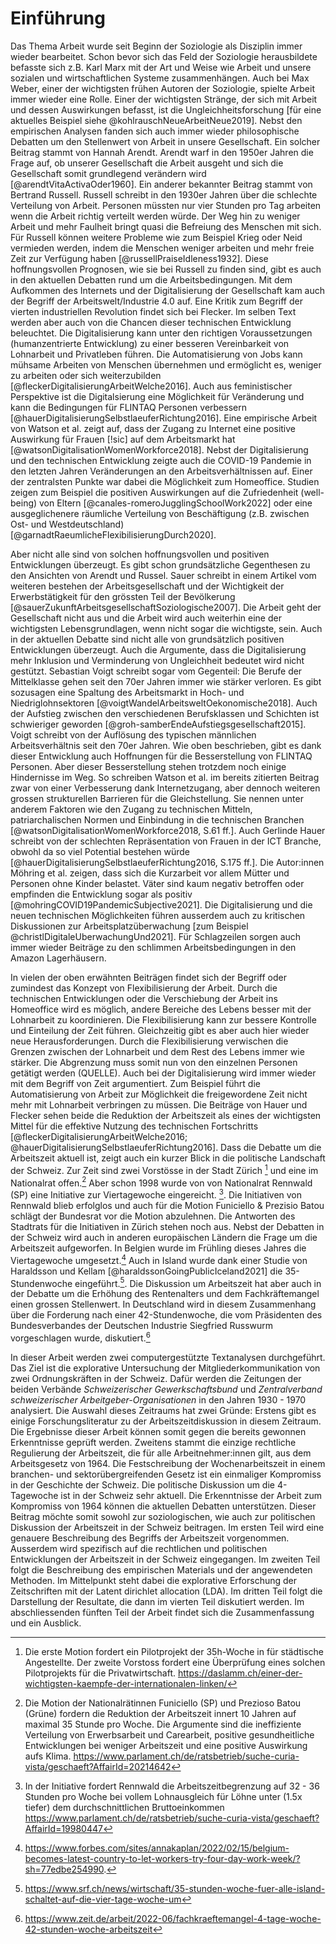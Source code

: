 # Einführung

Das Thema Arbeit wurde seit Beginn der Soziologie als Disziplin immer wieder bearbeitet. Schon bevor sich das Feld der Soziologie herausbildete befasste sich z.B. Karl Marx mit der Art und Weise wie Arbeit und unsere sozialen und wirtschaftlichen Systeme zusammenhängen. Auch bei Max Weber, einer der wichtigsten frühen Autoren der Soziologie, spielte Arbeit immer wieder eine Rolle. Einer der wichtigsten Stränge, der sich mit Arbeit und dessen Auswirkungen befasst, ist die Ungleichheitsforschung [für eine aktuelles Beispiel siehe @kohlrauschNeueArbeitNeue2019]. Nebst den empirischen Analysen fanden sich auch immer wieder philosophische Debatten um den Stellenwert von Arbeit in unsere Gesellschaft. Ein solcher Beitrag stammt von Hannah Arendt. Arendt warf in den 1950er Jahren die Frage auf, ob unserer Gesellschaft die Arbeit ausgeht und sich die Gesellschaft somit grundlegend verändern wird [@arendtVitaActivaOder1960]. Ein anderer bekannter Beitrag stammt von Bertrand Russell. Russell schreibt in den 1930er Jahren über die schlechte Verteilung von Arbeit. Personen müssten nur vier Stunden pro Tag arbeiten wenn die Arbeit richtig verteilt werden würde. Der Weg hin zu weniger Arbeit und mehr Faulheit bringt quasi die Befreiung des Menschen mit sich. Für Russell können weitere Probleme wie zum Beispiel Krieg oder Neid vermieden werden, indem die Menschen weniger arbeiten und mehr freie Zeit zur Verfügung haben [@russellPraiseIdleness1932]. Diese hoffnungsvollen Prognosen, wie sie bei Russell zu finden sind, gibt es auch in den aktuellen Debatten rund um die Arbeitsbedingungen. Mit dem Aufkommen des Internets und der Digitalisierung der Gesellschaft kam auch der Begriff der Arbeitswelt/Industrie 4.0 auf. Eine Kritik zum Begriff der vierten industriellen Revolution findet sich bei Flecker. Im selben Text werden aber auch von die Chancen dieser technischen Entwicklung beleuchtet. Die Digitalisierung kann unter den richtigen Voraussetzungen (humanzentrierte Entwicklung) zu einer besseren Vereinbarkeit von Lohnarbeit und Privatleben führen. Die Automatisierung von Jobs kann mühsame Arbeiten von Menschen übernehmen und ermöglicht es, weniger zu arbeiten oder sich weiterzubilden [@fleckerDigitalisierungArbeitWelche2016]. Auch aus feministischer Perspektive ist die Digitalsierung eine Möglichkeit für Veränderung und kann die Bedingungen für FLINTAQ Personen verbessern [@hauerDigitalisierungSelbstlaeuferRichtung2016]. Eine empirische Arbeit von Watson et al. zeigt auf, dass der Zugang zu Internet eine positive Auswirkung für Frauen [!sic] auf dem Arbeitsmarkt hat [@watsonDigitalisationWomenWorkforce2018]. Nebst der Digitalisierung und den technischen Entwicklung zeigte auch die COVID-19 Pandemie in den letzten Jahren Veränderungen an den Arbeitsverhältnissen auf. Einer der zentralsten Punkte war dabei die Möglichkeit zum Homeoffice. Studien zeigen zum Beispiel die positiven Auswirkungen auf die Zufriedenheit (well-being) von Eltern [@canales-romeroJugglingSchoolWork2022] oder eine ausgeglichenere räumliche Verteilung von Beschäftigung (z.B. zwischen Ost- und Westdeutschland) [@garnadtRaeumlicheFlexibilisierungDurch2020]. 

Aber nicht alle sind von solchen hoffnungsvollen und positiven Entwicklungen überzeugt. Es gibt schon grundsätzliche Gegenthesen zu den Ansichten von Arendt und Russel. Sauer schreibt in einem Artikel vom weiteren bestehen der Arbeitsgesellschaft und der Wichtigkeit der Erwerbstätigkeit für den grössten Teil der Bevölkerung [@sauerZukunftArbeitsgesellschaftSoziologische2007]. Die Arbeit geht der Gesellschaft nicht aus und die Arbeit wird auch weiterhin eine der wichtigsten Lebensgrundlagen, wenn nicht sogar die wichtigste, sein. Auch in der aktuellen Debatte sind nicht alle von grundsätzlich positiven Entwicklungen überzeugt. Auch die Argumente, dass die Digitalisierung mehr Inklusion und Verminderung von Ungleichheit bedeutet wird nicht gestützt. Sebastian Voigt schreibt sogar vom Gegenteil: Die Berufe der Mittelklasse gehen seit den 70er Jahren immer wie stärker verloren. Es gibt sozusagen eine Spaltung des Arbeitsmarkt in Hoch- und Niedriglohnsektoren [@voigtWandelArbeitsweltOekonomische2018]. Auch der Aufstieg zwischen den verschiedenen Berufsklassen und Schichten ist schwieriger geworden [@groh-samberEndeAufstiegsgesellschaft2015]. Voigt schreibt von der Auflösung des typischen männlichen Arbeitsverhältnis seit den 70er Jahren. Wie oben beschrieben, gibt es dank dieser Entwicklung auch Hoffnungen für die Besserstellung von FLINTAQ Personen. Aber dieser Besserstellung stehen trotzdem noch einige Hindernisse im Weg. So schreiben Watson et al. im bereits zitierten Beitrag zwar von einer Verbesserung dank Internetzugang, aber dennoch weiteren grossen strukturellen Barrieren für die Gleichstellung. Sie nennen unter anderem Faktoren wie den Zugang zu technischen Mitteln, patriarchalischen Normen und Einbindung in die technischen Branchen [@watsonDigitalisationWomenWorkforce2018, S.61 ff.]. Auch Gerlinde Hauer schreibt von der schlechten Repräsentation von Frauen in der ICT Branche, obwohl da so viel Potential bestehen würde [@hauerDigitalisierungSelbstlaeuferRichtung2016, S.175 ff.]. Die Autor:innen Möhring et al. zeigen, dass sich die Kurzarbeit vor allem Mütter und Personen ohne Kinder belastet. Väter sind kaum negativ betroffen oder empfinden die Entwicklung sogar als positiv [@mohringCOVID19PandemicSubjective2021]. Die Digitalisierung und die neuen technischen Möglichkeiten führen ausserdem auch zu kritischen Diskussionen zur Arbeitsplatzüberwachung [zum Beispiel @christlDigitaleUberwachungUnd2021]. Für Schlagzeilen sorgen auch immer wieder Beiträge zu den schlimmen Arbeitsbedingungen in den Amazon Lagerhäusern. 

In vielen der oben erwähnten Beiträgen findet sich der Begriff oder zumindest das Konzept von Flexibilisierung der Arbeit. Durch die technischen Entwicklungen oder die Verschiebung der Arbeit ins Homeoffice wird es möglich, andere Bereiche des Lebens besser mit der Lohnarbeit zu koordinieren. Die Flexibilisierung kann zur bessere Kontrolle und Einteilung der Zeit führen. Gleichzeitig gibt es aber auch hier wieder neue Herausforderungen. Durch die Flexibilisierung verwischen die Grenzen zwischen der Lohnarbeit und dem Rest des Lebens immer wie stärker. Die Abgrenzung muss somit nun von den einzelnen Personen getätigt werden (QUELLE). Auch bei der Digitalisierung wird immer wieder mit dem Begriff von Zeit argumentiert. Zum Beispiel führt die Automatisierung von Arbeit zur Möglichkeit die freigewordene Zeit nicht mehr mit Lohnarbeit verbringen zu müssen. Die Beiträge von Hauer und Flecker sehen beide die Reduktion der Arbeitszeit als eines der wichtigsten Mittel für die effektive Nutzung des technischen Fortschritts [@fleckerDigitalisierungArbeitWelche2016; @hauerDigitalisierungSelbstlaeuferRichtung2016]. Dass die Debatte um die Arbeitszeit aktuell ist, zeigt auch ein kurzer Blick in die politische Landschaft der Schweiz. Zur Zeit sind zwei Vorstösse in der Stadt Zürich ^[Die erste Motion fordert ein Pilotprojekt der 35h-Woche in für städtische Angestellte. Der zweite Vorstoss fordert eine Überprüfung eines solchen Pilotprojekts für die Privatwirtschaft.  <https://daslamm.ch/einer-der-wichtigsten-kaempfe-der-internationalen-linken/>] und eine im Nationalrat offen.^[Die Motion der Nationalrätinnen Funiciello (SP) und Prezioso Batou (Grüne) fordern die Reduktion der Arbeitszeit innert 10 Jahren auf maximal 35 Stunde pro Woche. Die Argumente sind die ineffiziente Verteilung von Erwerbsarbeit und Carearbeit, positive gesundheitliche Entwicklungen bei weniger Arbeitszeit und eine positive Auswirkung aufs Klima. <https://www.parlament.ch/de/ratsbetrieb/suche-curia-vista/geschaeft?AffairId=20214642>] Aber schon 1998 wurde von von Nationalrat Rennwald (SP) eine Initiative zur Viertagewoche eingereicht. ^[In der Initiative fordert Rennwald die Arbeitszeitbegrenzung auf 32 - 36 Stunden pro Woche bei vollem Lohnausgleich für Löhne unter (1.5x tiefer) dem durchschnittlichen Bruttoeinkommen <https://www.parlament.ch/de/ratsbetrieb/suche-curia-vista/geschaeft?AffairId=19980447>]. Die Initiativen von Rennwald blieb erfolglos und auch für die Motion Funiciello & Prezisio Batou schlägt der Bundesrat vor die Motion abzulehnen. Die Antworten des Stadtrats für die Initiativen in Zürich stehen noch aus. Nebst der Debatten in der Schweiz wird auch in anderen europäischen Ländern die Frage um die Arbeitszeit aufgeworfen. In Belgien wurde im Frühling dieses Jahres die Viertagewoche umgesetzt.^[ <https://www.forbes.com/sites/annakaplan/2022/02/15/belgium-becomes-latest-country-to-let-workers-try-four-day-work-week/?sh=77edbe254990>.] Auch in Island wurde dank einer Studie von Haraldsson und Kellam [@haraldssonGoingPublicIceland2021] die 35-Stundenwoche eingeführt.^[<https://www.srf.ch/news/wirtschaft/35-stunden-woche-fuer-alle-island-schaltet-auf-die-vier-tage-woche-um>]. Die Diskussion um Arbeitszeit hat aber auch in der Debatte um die Erhöhung des Rentenalters und dem Fachkräftemangel einen grossen Stellenwert. In Deutschland wird in diesem Zusammenhang über die Forderung nach einer 42-Stundenwoche, die vom Präsidenten des Bundesverbandes der Deutschen Industrie Siegfried Russwurm vorgeschlagen wurde, diskutiert.^[<https://www.zeit.de/arbeit/2022-06/fachkraeftemangel-4-tage-woche-42-stunden-woche-arbeitszeit>]

In dieser Arbeit werden zwei computergestützte Textanalysen durchgeführt. Das Ziel ist die explorative Untersuchung der Mitgliederkommunikation von zwei Ordnungskräften in der Schweiz. Dafür werden die Zeitungen der beiden Verbände *Schweizerischer Gewerkschaftsbund* und *Zentralverband schweizerischer Arbeitgeber-Organisationen* in den Jahren 1930 - 1970 analysiert. Die Auswahl dieses Zeitraums hat zwei Gründe: Erstens gibt es einige Forschungsliteratur zu der Arbeitszeitdiskussion in diesem Zeitraum. Die Ergebnisse dieser Arbeit können somit gegen die bereits gewonnen Erkenntnisse geprüft werden. Zweitens stammt die einzige rechtliche Regulierung der Arbeitszeit, die für alle Arbeitnehmer:innen gilt, aus dem Arbeitsgesetz von 1964. Die Festschreibung der Wochenarbeitszeit in einem branchen- und sektorübergreifenden Gesetz ist ein einmaliger Kompromiss in der Geschichte der Schweiz. Die politische Diskussion um die 4-Tagewoche ist in der Schweiz sehr aktuell. Die Erkenntnisse der Arbeit zum Kompromiss von 1964 können die aktuellen Debatten unterstützen. Dieser Beitrag möchte somit sowohl zur soziologischen, wie auch zur politischen Diskussion der Arbeitszeit in der Schweiz beitragen. Im ersten Teil wird eine genauere Beschreibung des Begriffs der Arbeitszeit vorgenommen. Ausserdem wird spezifisch auf die rechtlichen und politischen Entwicklungen der Arbeitszeit in der Schweiz eingegangen. Im zweiten Teil folgt die Beschreibung des empirischen Materials und der angewendeten Methoden. Im Mittelpunkt steht dabei die explorative Erforschung der Zeitschriften mit der Latent dirichlet allocation (LDA). Im dritten Teil folgt die Darstellung der Resultate, die dann im vierten Teil diskutiert werden. Im abschliessenden fünften Teil der Arbeit findet sich die Zusammenfassung und ein Ausblick.
